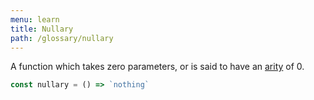```yaml
---
menu: learn
title: Nullary
path: /glossary/nullary
---
```


<Def of="Nullary" parent="Arity"/>

A function which takes zero parameters, or is said to have an [arity](/glossary/arity) of 0.

```js
const nullary = () => `nothing`
```
